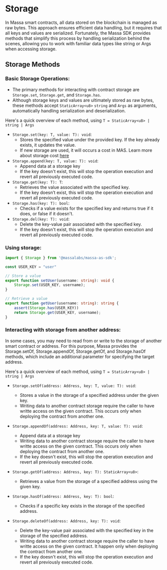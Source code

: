 # Storage
In Massa smart contracts, all data stored on the blockchain is managed as raw bytes. This approach ensures efficient data handling, but it requires that all keys and values are serialized. Fortunately, the Massa SDK provides methods that simplify this process by handling serialization behind the scenes, allowing you to work with familiar data types like string or Args when accessing storage.

## Storage Methods

### Basic Storage Operations:

- The primary methods for interacting with contract storage are `Storage.set`, `Storage.get`, and `Storage.has`.
- Although storage keys and values are ultimately stored as raw bytes, these methods accept `StaticArray<u8>` `string` and `Args` as arguments, automatically handling serialization and deserialization.

Here's a quick overview of each method, using `T = StaticArray<u8> | string | Args`

- `Storage.set(key: T, value: T): void`:
    - Stores the specified value under the provided key. If the key already exists, it updates the value.
    - If new storage are used, it will occurs a cost in MAS. Learn more about storage cost [here](https://docs.massa.net/docs/learn/storage-costs)
- `Storage.append(key: T, value: T): void`:
     - Append data at a storage key
     - If the key doesn't exist, this will stop the operation execution and revert all previously executed code.
- `Storage.get(key: T): T`:
    - Retrieves the value associated with the specified key.
    - If the key doesn’t exist, this will stop the operation execution and revert all previously executed code.
- `Storage.has(key: T): bool`:
     - Checks if a value exists for the specified key and returns true if it does, or false if it doesn't.
- `Storage.del(key: T): void`:
     - Delete the key-value pair associated with the specified key.
     - If the key doesn't exist, this will stop the operation execution and revert all previously executed code.


### Using storage:

```ts
import { Storage } from '@massalabs/massa-as-sdk';

const USER_KEY = "user"

// Store a value
export function setUser(username: string): void {
    Storage.set(USER_KEY, username);
}

// Retrieve a value
export function getUser(username: string): string {
    assert(Storage.has(USER_KEY))
    return Storage.get(USER_KEY, username);
}
```

### Interacting with storage from another address:

In some cases, you may need to read from or write to the storage of another smart contract or address. For this purpose, Massa provides the Storage.setOf, Storage.appendOf, Storage.getOf, and Storage.hasOf methods, which include an additional parameter for specifying the target address.

Here's a quick overview of each method, using `T = StaticArray<u8> | string | Args`

- `Storage.setOf(address: Address, key: T, value: T): void`:
    - Stores a value in the storage of a specified address under the given key.
    - Writing data to another contract storage require the caller to have writte access on the given contract. This occurs only when deploying the contract from another one.

- `Storage.appendOf(address: Address, key: T, value: T): void`:
    - Append data at a storage key
    - Writing data to another contract storage require the caller to have writte access on the given contract. This occurs only when deploying the contract from another one.
    - If the key doesn't exist, this will stop the operation execution and revert all previously executed code.

- `Storage.getOf(address: Address, key: T): StaticArray<u8>`:
    - Retrieves a value from the storage of a specified address using the given key.

- `Storage.hasOf(address: Address, key: T): bool`:
    - Checks if a specific key exists in the storage of the specified address.

- `Storage.deleteOf(address: Address, key: T): void`:
     - Delete the key-value pair associated with the specified key in the storage of the specified address.
     - Writing data to another contract storage require the caller to have writte access on the given contract. It happen only when deploying the contract from another one.
     - If the key doesn't exist, this will stop the operation execution and revert all previously executed code.

